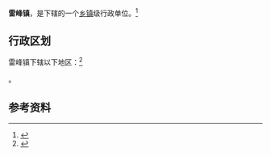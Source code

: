 {{中国乡级行政区|35/05/26/104/000}}

'''雷峰镇'''，是{{PRC admin/fullname|35/05/26/104/000|3}}下辖的一个[[乡镇|乡镇]]级行政单位。<ref>{{PRC admin/ref sgc|{{PRC admin/parent|35/05/26/104/000}}}}</ref>

== 行政区划 ==

雷峰镇下辖以下地区：<ref>{{PRC admin/ref sgc|35/05/26/104/000}}</ref>

{{PRC admin/children|35/05/26/104/000}}。

== 参考资料 ==

{{reflist}}

{{行政区划小作品}}
{{PRC admin/navcat|35/05/26/104/000}}